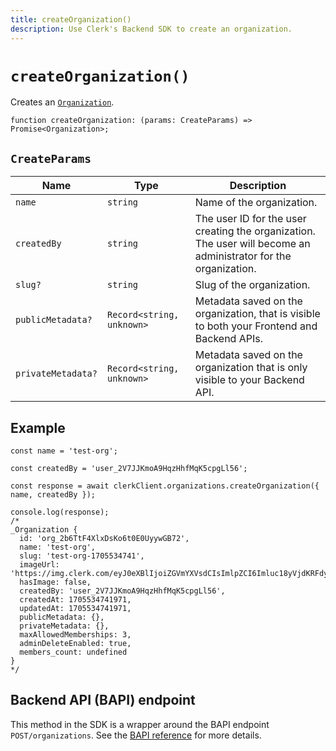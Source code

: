```yaml
---
title: createOrganization()
description: Use Clerk's Backend SDK to create an organization.
---
```


# `createOrganization()`

Creates an [`Organization`](/docs/references/javascript/organization/organization).

```tsx
function createOrganization: (params: CreateParams) => Promise<Organization>;
```

## `CreateParams`

| Name | Type | Description |
| --- | --- | --- |
| `name` | `string` | Name of the organization. |
| `createdBy` | `string` | The user ID for the user creating the organization. The user will become an administrator for the organization. |
| `slug?` | `string` | Slug of the organization. |
| `publicMetadata?` | `Record<string, unknown>` | Metadata saved on the organization, that is visible to both your Frontend and Backend APIs. |
| `privateMetadata?` | `Record<string, unknown>` | Metadata saved on the organization that is only visible to your Backend API. |

## Example

```tsx
const name = 'test-org';

const createdBy = 'user_2V7JJKmoA9HqzHhfMqK5cpgLl56';

const response = await clerkClient.organizations.createOrganization({ name, createdBy });

console.log(response);
/*
_Organization {
  id: 'org_2b6TtF4XlxDsKo6t0E0UyywGB72',
  name: 'test-org',
  slug: 'test-org-1705534741',
  imageUrl: 'https://img.clerk.com/eyJ0eXBlIjoiZGVmYXVsdCIsImlpZCI6Imluc18yVjdKRFdyclJwRmZFZTlqQUM2dWpSMG8xSlQiLCJyaWQiOiJvcmdfMmI2VHRGNFhseERzS282dDBFMFV5eXdHQjcyIiwiaW5pdGlhbHMiOiJUIn0',
  hasImage: false,
  createdBy: 'user_2V7JJKmoA9HqzHhfMqK5cpgLl56',
  createdAt: 1705534741971,
  updatedAt: 1705534741971,
  publicMetadata: {},
  privateMetadata: {},
  maxAllowedMemberships: 3,
  adminDeleteEnabled: true,
  members_count: undefined
}
*/
```

## Backend API (BAPI) endpoint

This method in the SDK is a wrapper around the BAPI endpoint `POST/organizations`. See the [BAPI reference](https://clerk.com/docs/reference/backend-api/tag/Organizations#operation/CreateOrganization) for more details.
